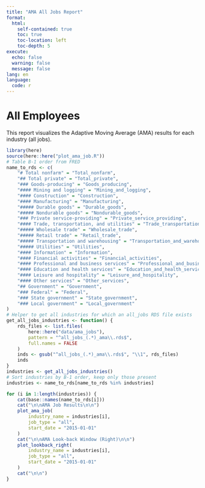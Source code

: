 ```yaml
---
title: "AMA All Jobs Report"
format: 
  html:
    self-contained: true
    toc: true
    toc-location: left
    toc-depth: 5
execute:
  echo: false
  warning: false
  message: false
lang: en
language:
  code: r
---
```


# All Employees

This report visualizes the Adaptive Moving Average (AMA) results for each industry (all jobs).

```r
library(here)
source(here::here("plot_ama_job.R"))
# Table B-1 order from FRED
name_to_rds <- c(
    "# Total nonfarm" = "Total_nonfarm",
    "## Total private" = "Total_private",
    "### Goods-producing" = "Goods_producing",
    "#### Mining and logging" = "Mining_and_logging",
    "#### Construction" = "Construction",
    "#### Manufacturing" = "Manufacturing",
    "##### Durable goods" = "Durable_goods",
    "##### Nondurable goods" = "Nondurable_goods",
    "### Private service-providing" = "Private_service_providing",
    "#### Trade, transportation, and utilities" = "Trade_transportation_utilities",
    "##### Wholesale trade" = "Wholesale_trade",
    "##### Retail trade" = "Retail_trade",
    "##### Transportation and warehousing" = "Transportation_and_warehousing",
    "##### Utilities" = "Utilities",
    "#### Information" = "Information",
    "#### Financial activities" = "Financial_activities",
    "#### Professional and business services" = "Professional_and_business_services",
    "#### Education and health services" = "Education_and_health_services",
    "#### Leisure and hospitality" = "Leisure_and_hospitality",
    "#### Other services" = "Other_services",
    "## Government" = "Government",
    "### Federal" = "Federal",
    "### State government" = "State_government",
    "### Local government" = "Local_government"
)
# Helper to get all industries for which an all_jobs RDS file exists
get_all_jobs_industries <- function() {
    rds_files <- list.files(
        here::here("data/ama_jobs"),
        pattern = "^all_jobs_(.*)_ama\\.rds$",
        full.names = FALSE
    )
    inds <- gsub("^all_jobs_(.*)_ama\\.rds$", "\\1", rds_files)
    inds
}
industries <- get_all_jobs_industries()
# Sort industries by B-1 order, keep only those present
industries <- name_to_rds[name_to_rds %in% industries]
```

```r
for (i in 1:length(industries)) {
    cat(base::names(name_to_rds[i]))
    cat("\n\nAMA Job Results\n\n")
    plot_ama_job(
        industry_name = industries[i],
        job_type = "all",
        start_date = "2015-01-01"
    )
    cat("\n\nAMA Look-back Window (Right)\n\n")
    plot_lookback_right(
        industry_name = industries[i],
        job_type = "all",
        start_date = "2015-01-01"
    )
    cat("\n\n")
}
``` 